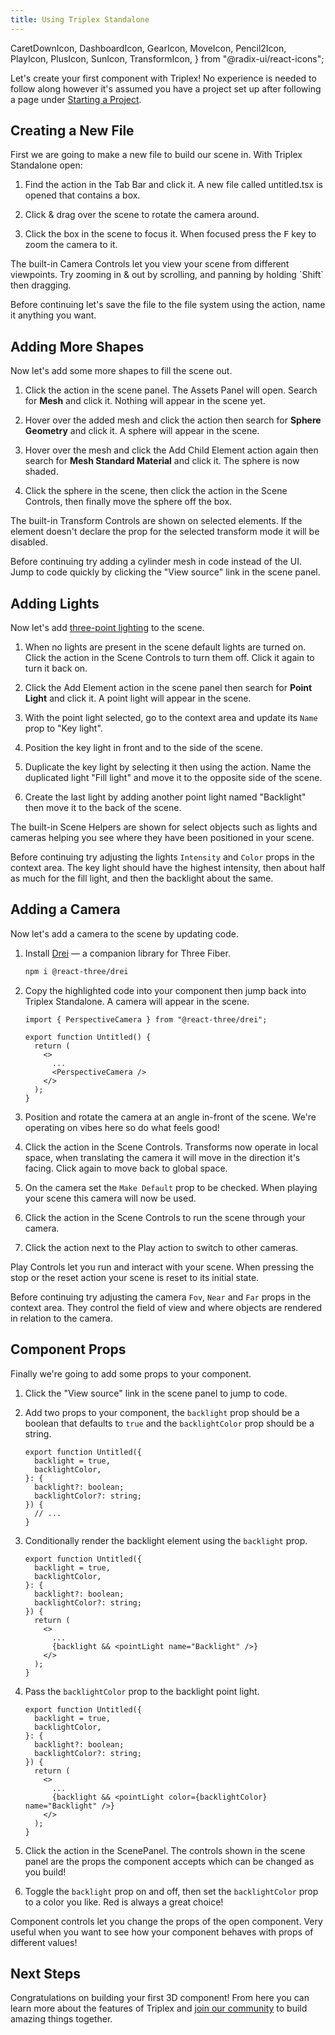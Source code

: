 ```yaml
---
title: Using Triplex Standalone
---
```


  CaretDownIcon,
  DashboardIcon,
  GearIcon,
  MoveIcon,
  Pencil2Icon,
  PlayIcon,
  PlusIcon,
  SunIcon,
  TransformIcon,
} from "@radix-ui/react-icons";

Let's create your first component with Triplex! No experience is needed to follow along however it's assumed you have a project set up after following a page under [Starting a Project](/docs/get-started/starting-a-project).

## Creating a New File

First we are going to make a new file to build our scene in. With Triplex Standalone open:

1. Find the <ActionLink icon={PlusIcon} name="New File" /> action in the Tab Bar and click it. A new file called untitled.tsx is opened that contains a box.

1. Click & drag over the scene to rotate the camera around.

1. Click the box in the scene to focus it. When focused press the <Kbd>F</Kbd> key to zoom the camera to it.

<KnowledgeCallout>
  The built-in Camera Controls let you view your scene from different
  viewpoints. Try zooming in & out by scrolling, and panning by holding `Shift`
  then dragging.
</KnowledgeCallout>

Before continuing let's save the file to the file system using the <ActionLink icon="⌘ + S" name="Save" /> action, name it anything you want.

## Adding More Shapes

Now let's add some more shapes to fill the scene out.

1. Click the <ActionLink icon={PlusIcon} name="Add Element" /> action in the scene panel. The Assets Panel will open. Search for **Mesh** and click it. Nothing will appear in the scene yet.

1. Hover over the added mesh and click the <ActionLink icon={PlusIcon} name="Add Child Element" /> action then search for **Sphere Geometry** and click it. A sphere will appear in the scene.

1. Hover over the mesh and click the Add Child Element action again then search for **Mesh Standard Material** and click it. The sphere is now shaded.

1. Click the sphere in the scene, then click the <ActionLink icon={MoveIcon} name="Translate" /> action in the Scene Controls, then finally move the sphere off the box.

<KnowledgeCallout>
  The built-in Transform Controls are shown on selected elements. If the element
  doesn't declare the prop for the selected transform mode it will be disabled.
</KnowledgeCallout>

Before continuing try adding a cylinder mesh in code instead of the UI. Jump to code quickly by clicking the "View source" link in the scene panel.

## Adding Lights

Now let's add [three-point lighting](https://en.wikipedia.org/wiki/Three-point_lighting) to the scene.

1. When no lights are present in the scene default lights are turned on. Click the <ActionLink icon={SunIcon} name="Turn Off Default Lights" /> action in the Scene Controls to turn them off. Click it again to turn it back on.

1. Click the Add Element action in the scene panel then search for **Point Light** and click it. A point light will appear in the scene.

1. With the point light selected, go to the context area and update its `Name` prop to "Key light".

1. Position the key light in front and to the side of the scene.

1. Duplicate the key light by selecting it then using the <ActionLink icon="⌘ + D" name="Duplicate Element" /> action. Name the duplicated light "Fill light" and move it to the opposite side of the scene.

1. Create the last light by adding another point light named "Backlight" then move it to the back of the scene.

<KnowledgeCallout>
  The built-in Scene Helpers are shown for select objects such as lights and
  cameras helping you see where they have been positioned in your scene.
</KnowledgeCallout>

Before continuing try adjusting the lights `Intensity` and `Color` props in the context area. The key light should have the highest intensity, then about half as much for the fill light, and then the backlight about the same.

## Adding a Camera

Now let's add a camera to the scene by updating code.

1. Install [Drei](https://github.com/pmndrs/drei) — a companion library for Three Fiber.

   ```bash filename="Terminal"
   npm i @react-three/drei
   ```

1. Copy the highlighted code into your component then jump back into Triplex Standalone. A camera will appear in the scene.

   ```tsx filename="new-scene.tsx" {1,7}
   import { PerspectiveCamera } from "@react-three/drei";

   export function Untitled() {
     return (
       <>
         ...
         <PerspectiveCamera />
       </>
     );
   }
   ```

1. Position and rotate the camera at an angle in-front of the scene. We're operating on vibes here so do what feels good!

1. Click the <ActionLink icon={WorldSpaceIcon} name="Set Local Transform" /> action in the Scene Controls. Transforms now operate in local space, when translating the camera it will move in the direction it's facing. Click again to move back to global space.

1. On the camera set the `Make Default` prop to be checked. When playing your scene this camera will now be used.

1. Click the <ActionLink icon={PlayIcon} name="Play" /> action in the Scene Controls to run the scene through your camera.

1. Click the <ActionLink icon={GearIcon} name="Settings" /> action next to the Play action to switch to other cameras.

<KnowledgeCallout>
  Play Controls let you run and interact with your scene. When pressing the stop
  or the reset action your scene is reset to its initial state.
</KnowledgeCallout>

Before continuing try adjusting the camera `Fov`, `Near` and `Far` props in the context area. They control the field of view and where objects are rendered in relation to the camera.

## Component Props

Finally we're going to add some props to your component.

1. Click the "View source" link in the scene panel to jump to code.

1. Add two props to your component, the `backlight` prop should be a boolean that defaults to `true` and the `backlightColor` prop should be a string.

   ```tsx filename="new-scene.tsx" {2,3,5,6}
   export function Untitled({
     backlight = true,
     backlightColor,
   }: {
     backlight?: boolean;
     backlightColor?: string;
   }) {
     // ...
   }
   ```

1. Conditionally render the backlight element using the `backlight` prop.

   ```tsx filename="new-scene.tsx" {11}
   export function Untitled({
     backlight = true,
     backlightColor,
   }: {
     backlight?: boolean;
     backlightColor?: string;
   }) {
     return (
       <>
         ...
         {backlight && <pointLight name="Backlight" />}
       </>
     );
   }
   ```

1. Pass the `backlightColor` prop to the backlight point light.

   ```tsx filename="new-scene.tsx" {/color={backlightColor}/}
   export function Untitled({
     backlight = true,
     backlightColor,
   }: {
     backlight?: boolean;
     backlightColor?: string;
   }) {
     return (
       <>
         ...
         {backlight && <pointLight color={backlightColor} name="Backlight" />}
       </>
     );
   }
   ```

1. Click the <ActionLink icon={Pencil2Icon} name="Component Controls" /> action in the ScenePanel. The controls shown in the scene panel are the props the component accepts which can be changed as you build!

1. Toggle the `backlight` prop on and off, then set the `backlightColor` prop to a color you like. Red is always a great choice!

<KnowledgeCallout>
  Component controls let you change the props of the open component. Very useful
  when you want to see how your component behaves with props of different
  values!
</KnowledgeCallout>

## Next Steps

Congratulations on building your first 3D component! From here you can learn more about the features of Triplex and [join our community](/docs/community) to build amazing things together.

<PagesList route="/docs/building-your-scene" variant="grid" />
